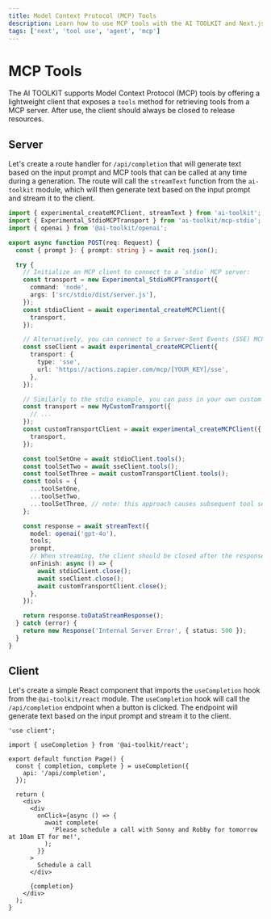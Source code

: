 ```yaml
---
title: Model Context Protocol (MCP) Tools
description: Learn how to use MCP tools with the AI TOOLKIT and Next.js
tags: ['next', 'tool use', 'agent', 'mcp']
---
```


# MCP Tools

The AI TOOLKIT supports Model Context Protocol (MCP) tools by offering a lightweight client that exposes a `tools` method for retrieving tools from a MCP server. After use, the client should always be closed to release resources.

## Server

Let's create a route handler for `/api/completion` that will generate text based on the input prompt and MCP tools that can be called at any time during a generation. The route will call the `streamText` function from the `ai-toolkit` module, which will then generate text based on the input prompt and stream it to the client.

```ts filename="app/api/completion/route.ts"
import { experimental_createMCPClient, streamText } from 'ai-toolkit';
import { Experimental_StdioMCPTransport } from 'ai-toolkit/mcp-stdio';
import { openai } from '@ai-toolkit/openai';

export async function POST(req: Request) {
  const { prompt }: { prompt: string } = await req.json();

  try {
    // Initialize an MCP client to connect to a `stdio` MCP server:
    const transport = new Experimental_StdioMCPTransport({
      command: 'node',
      args: ['src/stdio/dist/server.js'],
    });
    const stdioClient = await experimental_createMCPClient({
      transport,
    });

    // Alternatively, you can connect to a Server-Sent Events (SSE) MCP server:
    const sseClient = await experimental_createMCPClient({
      transport: {
        type: 'sse',
        url: 'https://actions.zapier.com/mcp/[YOUR_KEY]/sse',
      },
    });

    // Similarly to the stdio example, you can pass in your own custom transport as long as it implements the `MCPTransport` interface:
    const transport = new MyCustomTransport({
      // ...
    });
    const customTransportClient = await experimental_createMCPClient({
      transport,
    });

    const toolSetOne = await stdioClient.tools();
    const toolSetTwo = await sseClient.tools();
    const toolSetThree = await customTransportClient.tools();
    const tools = {
      ...toolSetOne,
      ...toolSetTwo,
      ...toolSetThree, // note: this approach causes subsequent tool sets to override tools with the same name
    };

    const response = await streamText({
      model: openai('gpt-4o'),
      tools,
      prompt,
      // When streaming, the client should be closed after the response is finished:
      onFinish: async () => {
        await stdioClient.close();
        await sseClient.close();
        await customTransportClient.close();
      },
    });

    return response.toDataStreamResponse();
  } catch (error) {
    return new Response('Internal Server Error', { status: 500 });
  }
}
```

## Client

Let's create a simple React component that imports the `useCompletion` hook from the `@ai-toolkit/react` module. The `useCompletion` hook will call the `/api/completion` endpoint when a button is clicked. The endpoint will generate text based on the input prompt and stream it to the client.

```tsx filename="app/page.tsx"
'use client';

import { useCompletion } from '@ai-toolkit/react';

export default function Page() {
  const { completion, complete } = useCompletion({
    api: '/api/completion',
  });

  return (
    <div>
      <div
        onClick={async () => {
          await complete(
            'Please schedule a call with Sonny and Robby for tomorrow at 10am ET for me!',
          );
        }}
      >
        Schedule a call
      </div>

      {completion}
    </div>
  );
}
```
